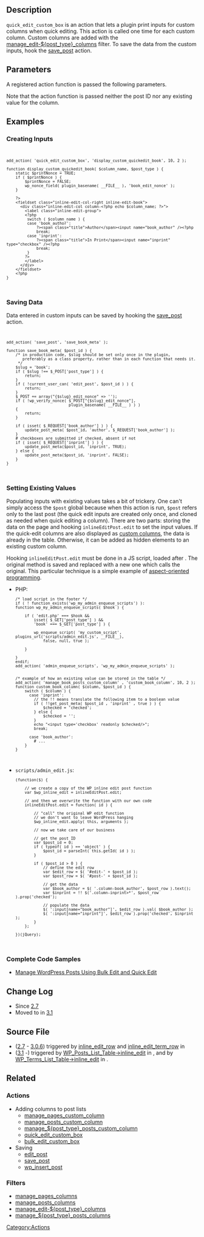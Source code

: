 == Description ==

<code>quick_edit_custom_box</code> is an action that lets a plugin print inputs for custom columns when quick editing. This action is called one time for each custom column. Custom columns are added with the [[Plugin_API/Filter_Reference/manage_edit-post_type_columns|manage_edit-${post_type}_columns]] filter. To save the data from the custom inputs, hook the [[Plugin API/Action Reference/save_post|save_post]] action.

== Parameters ==
A registered action function is passed the following parameters.

{{Parameter|$column_name|string|The name of the column to edit.}}
{{Parameter|$post_type|string|The type of the posts.}}

Note that the action function is passed neither the post ID nor any existing value for the column.

== Examples ==

=== Creating Inputs ===
<code><pre>add_action( 'quick_edit_custom_box', 'display_custom_quickedit_book', 10, 2 );

function display_custom_quickedit_book( $column_name, $post_type ) {
    static $printNonce = TRUE;
    if ( $printNonce ) {
        $printNonce = FALSE;
        wp_nonce_field( plugin_basename( __FILE__ ), 'book_edit_nonce' );
    }

    ?>
    <fieldset class="inline-edit-col-right inline-edit-book">
      <div class="inline-edit-col column-<?php echo $column_name; ?>">
        <label class="inline-edit-group">
        <?php 
         switch ( $column_name ) {
         case 'book_author':
             ?><span class="title">Author</span><input name="book_author" /><?php
             break;
         case 'inprint':
             ?><span class="title">In Print</span><input name="inprint" type="checkbox" /><?php
             break;
         }
        ?>
        </label>
      </div>
    </fieldset>
    <?php
}
</pre></code>

=== Saving Data ===
Data entered in custom inputs can be saved by hooking the [[Plugin API/Action Reference/save_post|save_post]] action.
<code><pre>add_action( 'save_post', 'save_book_meta' );

function save_book_meta( $post_id ) {
    /* in production code, $slug should be set only once in the plugin,
       preferably as a class property, rather than in each function that needs it.
     */
    $slug = 'book';
    if ( $slug !== $_POST['post_type'] ) {
        return;
    }
    if ( !current_user_can( 'edit_post', $post_id ) ) {
        return;
    }
    $_POST += array("{$slug}_edit_nonce" => '');
    if ( !wp_verify_nonce( $_POST["{$slug}_edit_nonce"],
                           plugin_basename( __FILE__ ) ) )
    {
        return;
    }

    if ( isset( $_REQUEST['book_author'] ) ) {
        update_post_meta( $post_id, 'author', $_REQUEST['book_author'] );
    }
    # checkboxes are submitted if checked, absent if not
    if ( isset( $_REQUEST['inprint'] ) ) {
        update_post_meta($post_id, 'inprint', TRUE);
    } else {
        update_post_meta($post_id, 'inprint', FALSE);
    }
}
</pre></code>

=== Setting Existing Values ===
Populating inputs with existing values takes a bit of trickery. One can't simply access the <code>$post</code> global because when this action is run, <code>$post</code> refers only to the last post (the quick edit inputs are created only once, and cloned as needed when quick editing a column). There are two parts: storing the data on the page and hooking <code>inlineEditPost.edit</code> to set the input values. If the quick-edit columns are also displayed as [[Plugin_API/Filter_Reference/manage_edit-post_type_columns|custom columns]], the data is already in the table. Otherwise, it can be added as hidden elements to an existing custom column.

Hooking <code>inlineEditPost.edit</code> must be done in a JS script, loaded after {{Trac|wp-admin/js/inline-edit-post.js}}. The original method is saved and replaced with a new one which calls the original. This particular technique is a simple example of [http://en.wikipedia.org/wiki/Aspect-oriented_programming aspect-oriented programming].

<ul>
<li>PHP:
<code><pre>/* load script in the footer */
if ( ! function_exists('wp_my_admin_enqueue_scripts') ):
function wp_my_admin_enqueue_scripts( $hook ) {

	if ( 'edit.php' === $hook &&
		isset( $_GET['post_type'] ) &&
		'book' === $_GET['post_type'] ) {

		wp_enqueue_script( 'my_custom_script', plugins_url('scripts/admin_edit.js', __FILE__),
			false, null, true );

	}

}
endif;
add_action( 'admin_enqueue_scripts', 'wp_my_admin_enqueue_scripts' );


/* example of how an existing value can be stored in the table */
add_action( 'manage_book_posts_custom_column' , 'custom_book_column', 10, 2 );
function custom_book_column( $column, $post_id ) {
    switch ( $column ) {
      case 'inprint':
        // the !! means translate the following item to a boolean value
        if ( !!get_post_meta( $post_id , 'inprint' , true ) ) {
            $checked = 'checked';
        } else {
            $checked = '';
        }
        echo "<input type='checkbox' readonly $checked/>";
        break;

      case 'book_author':
        # ...
    }
}
</pre></code></li>

<li><code>scripts/admin_edit.js</code>:
<code><pre>(function($) {

	// we create a copy of the WP inline edit post function
	var $wp_inline_edit = inlineEditPost.edit;

	// and then we overwrite the function with our own code
	inlineEditPost.edit = function( id ) {

		// "call" the original WP edit function
		// we don't want to leave WordPress hanging
		$wp_inline_edit.apply( this, arguments );

		// now we take care of our business

		// get the post ID
		var $post_id = 0;
		if ( typeof( id ) == 'object' ) {
			$post_id = parseInt( this.getId( id ) );
		}

		if ( $post_id > 0 ) {
			// define the edit row
			var $edit_row = $( '#edit-' + $post_id );
			var $post_row = $( '#post-' + $post_id );

			// get the data
			var $book_author = $( '.column-book_author', $post_row ).text();
			var $inprint = !! $('.column-inprint>*', $post_row ).prop('checked');

			// populate the data
			$( ':input[name="book_author"]', $edit_row ).val( $book_author );
			$( ':input[name="inprint"]', $edit_row ).prop('checked', $inprint );
		}
	};

})(jQuery);</pre></code>
</li>
</ul>

=== Complete Code Samples ===
* [http://wpdreamer.com/2012/03/manage-wordpress-posts-using-bulk-edit-and-quick-edit/ Manage WordPress Posts Using Bulk Edit and Quick Edit]

== Change Log ==

* Since [[Version 2.7|2.7]]
* Moved to {{Trac|wp-admin/includes/class-wp-terms-list-table.php}} in [[Version 3.1|3.1]]

== Source File ==

* ([[Version 2.7|2.7]] - [[Version 3.0.6|3.0.6]]) triggered by [[Function Reference/inline_edit_row|inline_edit_row]] and [[Function Reference/inline_edit_term_row|inline_edit_term_row]] in {{Trac|wp-admin/includes/template.php|tags/3.0}}
* ([[Version 3.1|3.1]] -) triggered by [[Class Reference/WP_Posts_List_Table#inline_edit|WP_Posts_List_Table->inline_edit]] in {{Trac|wp-admin/includes/class-wp-posts-list-table.php}}, and by [[Class Reference/WP_Terms_List_Table#inline_edit|WP_Terms_List_Table->inline_edit]] in {{Trac|wp-admin/includes/class-wp-terms-list-table.php}}.

== Related ==

=== Actions ===
* Adding columns to post lists
** [[Plugin API/Action Reference/manage_pages_custom_column|manage_pages_custom_column]]
** [[Plugin API/Action Reference/manage_posts_custom_column|manage_posts_custom_column]]
** [[Plugin API/Action Reference/manage_$post_type_posts_custom_column|manage_${post_type}_posts_custom_column]] 
** [[Plugin API/Action Reference/quick_edit_custom_box|quick_edit_custom_box]]
** [[Plugin API/Action Reference/bulk_edit_custom_box|bulk_edit_custom_box]]
* Saving
** [[Plugin API/Action Reference/edit_post|edit_post]]
** [[Plugin API/Action Reference/save_post|save_post]]
** [[Plugin API/Action Reference/wp_insert_post|wp_insert_post]]

=== Filters ===
* [[Plugin API/Filter Reference/manage_pages_columns|manage_pages_columns]]
* [[Plugin API/Filter Reference/manage_posts_columns|manage_posts_columns]]
* [[Plugin API/Filter Reference/manage_edit-post_type_columns|manage_edit-${post_type}_columns]]
* [[Plugin API/Filter Reference/manage_$post_type_posts_columns|manage_${post_type}_posts_columns]]

[[Category:Actions]]